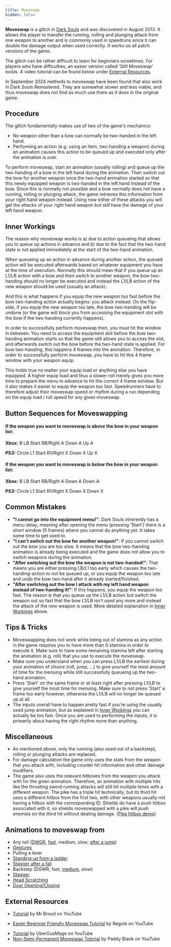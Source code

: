 ```yaml
---
title: Moveswap
hidden: false
---
```



**Moveswap** is a glitch in [Dark Souls](/darksouls) and was discovered in August 2013. It allows the player to transfer the running, rolling and plunging attack from one weapon to another and is commonly used in speedruns since it can double the damage output when used correctly. It works on all patch versions of the game.

The glitch can be rather difficult to learn for beginners sometimes. For players who have difficulties, an easier version called 'Still Moveswap' exists. A video tutorial can be found below under [External Resources](/darksouls/moveswap#external-resources).

In September 2024 methods to moveswap have been found that also work in Dark Souls Remastered. They are somewhat slower and less viable, and thus moveswap does not find as much use there as it does in the original game.

## Procedure

The glitch fundamentally makes use of two of the game's mechanics:

- No weapon other than a bow can normally be two-handed in the left hand.
- Performing an action (e.g. using an item, two-handing a weapon) during an animation causes this action to be queued up and executed only after the animation is over.

To perform moveswap, start an animation (usually rolling) and queue up the two-handing of a bow in the left hand during the animation. Then switch out the bow for another weapon once the two-hand animation started so that this newly equipped weapon is two-handed in the left hand instead of the bow. Since this is normally not possible and a bow normally does not have a running, rolling or plunging attack, the game retrieves this information from your right hand weapon instead. Using now either of these attacks you will get the attacks of your right hand weapon but still have the damage of your left hand weapon.

## Inner Workings

The reason why moveswap works is a) due to action queueing that allows you to queue up actions in advance and b) due to the fact that the two-hand state is not applied immediately at the start of the two-hand animation.

When queueing up an action in advance during another action, the queued action will be executed afterwards based on whatever equipment you have at the time of execution. Normally this should mean that if you queue up an L1/LB action with a bow and then switch to another weapon, the bow two-handing should no longer be executed and instead the L1/LB action of the new weapon should be used (usually an attack).

And this is what happens if you equip the new weapon too fast before the bow two-handing action actually begins: you attack instead. On the flip-side, if you equip the new weapon too late, the bow two-handing will be undone (or the game will block you from accessing the equipment slot with the bow if the two-handing currently happens).

In order to successfully perform moveswap then, you must hit the window in between. You need to access the equipment slot before the bow two-handing animation starts so that the game still allows you to access the slot, and afterwards switch out the bow before the two-hand state is applied. For bow two-handing, this happens 4 frames into the animation. Therefore, in order to successfully perform moveswap, you have to hit this 4 frame window with your weapon equip.

This holds true no matter your equip load or anything else you have equipped. A higher equip load and thus a slower roll merely gives you more time to prepare the menu in advance to hit the correct 4 frame window. But it also makes it easier to equip the weapon too fast. Speedrunners have to therefore adjust their moveswap speed or rhythm during a run depending on the equip load / roll speed for any given moveswap.

## Button Sequences for Moveswapping

#### **If the weapon you want to moveswap is** ***above*** **the bow in your weapon list:**

**Xbox:** B LB Start RB/Right A Down A Up A

**PS3:** Circle L1 Start R1/Right X Down X Up X

#### **If the weapon you want to moveswap is** ***below*** **the bow in your weapon list:**

**Xbox:** B LB Start RB/Right A Down A Down A

**PS3:** Circle L1 Start R1/Right X Down X Down X

## Common Mistakes

- **"I cannot go into the equipment menu!"**: Dark Souls inherently has a menu delay, meaning after opening the menu (pressing 'Start') there is a short window (5 frames) where you cannot do anything yet. It takes some time to get used to.
- **"I can't switch out the bow for another weapon!"**: If you cannot switch out the bow you are too slow. It means that the bow two-handing animation is already being executed and the game does not allow you to switch weapons during the animation.
- **"After switching out the bow the weapon is not two-handed!"**: That means you are either pressing LB/L1 too early which causes the two-handing-action to not be queued up, or you equip the weapon too late and undo the bow two-hand after it already started/finished.
- **"After switching out the bow I attack with my left hand weapon instead of two-handing it!"**: If this happens, you equip the weapon too fast. The reason is that you queue up the L1/LB action but switch the weapon out so fast that the bow L1/LB isn't used any more and instead the attack of the new weapon is used. More detailed explanation in [Inner Workings](/darksouls/moveswap#inner-workings) above.

## Tips & Tricks

- Moveswapping does not work while being out of stamina as any action in the game requires you to have more than 0 stamina in order to execute it. Make sure to have some remaining stamina left after starting the animation (e.g. roll) that you use to execute the moveswap.
- Make sure you understand when you can press L1/LB the earliest during your animation of choice (roll, jump, ...) to give yourself the most amount of time for the menuing while still successfully queueing up the two-hand animation.
- Press 'Start' on the same frame or at least right after pressing L1/LB to give yourself the most time for menuing. Make sure to not press 'Start' a frame too early however, otherwise the L1/LB will no longer be queued up at all.
- The inputs overall have to happen pretty fast if you're using the usually used jump animation, but as explained in [Inner Workings](/darksouls/moveswap#inner-workings) you can actually be too fast. Once you are used to performing the inputs, it is primarily about having the right rhythm more than anything.

## Miscellaneous

- As mentioned above, only the running (also used out of a backstep), rolling or plunging attacks are replaced.
- For damage calculation the game only uses the stats from the weapon that you attack with, including counter hit information and other damage modifiers.
- The game also uses the relevant hitboxes from the weapon you attack with for the given animation. Therefore, an animation with multiple hits like the thrusting sword running attacks will still hit multiple times with a different weapon. The pike has a triple hit technically, but its third hit uses a different hitbox from the first two, with other weapons usually not having a hitbox with the corresponding ID. Shields do have a push hitbox associated with it, so shields moveswapped with a pike will push enemies on the third hit without dealing damage. ([Pike hitbox demo](https://www.youtube.com/watch?v=slZu_hznwhs))

## Animations to moveswap from

- Any roll ([DWGR](https://youtu.be/uWF5BKEBrJo?t=10s), [fast](https://www.youtube.com/watch?v=i3WpudDJbYc), medium, slow; [after a jump](https://www.twitch.tv/namu_sh/c/2790013))
- [Gestures](https://www.youtube.com/watch?v=-P66baqCzSY)
- Pulling a lever
- [Standing up from a ladder](https://www.youtube.com/watch?v=uL0Tl6YUcCU)
- [Stagger after a fall](https://youtu.be/uWF5BKEBrJo?t=1m12s)
- Backstep (DGWR, fast, [medium](https://youtu.be/uWF5BKEBrJo?t=51s), slow)
- [Stagger](https://youtu.be/uWF5BKEBrJo?t=1m27s)
- [Head Scratching](https://youtu.be/uWF5BKEBrJo?t=1m42s)
- [Door Opening/Closing](https://youtu.be/uWF5BKEBrJo?t=1m59s)

## External Resources

- [Tutorial](www.youtube.com/watch?v=T4RYg4njWZg) by Mr Brood on YouTube

<YouTube id="https://www.youtube.com/watch?v=T4RYg4njWZg" />

- [Easier Beginner Friendly Moveswap Tutorial](https://www.youtube.com/watch?v=MjHIuFhl_oc) by Regole on YouTube

<YouTube id="https://www.youtube.com/watch?v=MjHIuFhl_oc" />

- [Tutorial](https://www.youtube.com/watch?v=XZ1eogPKKH0) by UberGusMage on YouTube
- [Non-Semi-Permanent Moveswap Tutorial](https://www.youtube.com/watch?v=HZmgywe4N3s) by Paddy Blank on YouTube
